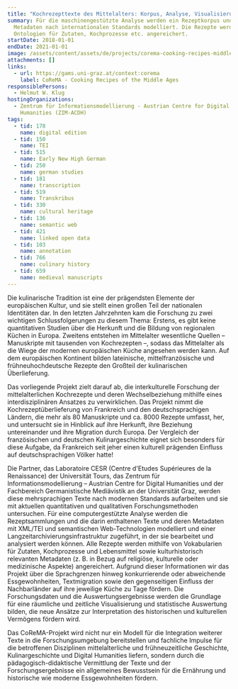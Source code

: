 ```yaml
---
title: "Kochrezepttexte des Mittelalters: Korpus, Analyse, Visualisierung"
summary: Für die maschinengestützte Analyse werden ein Rezeptkorpus und dessen
  Metadaten nach internationalen Standards modelliert. Die Rezepte werden durch
  Ontologien für Zutaten, Kochprozesse etc. angereichert.
startDate: 2018-01-01
endDate: 2021-01-01
image: /assets/content/assets/de/projects/corema-cooking-recipes-middle-ages-corpus-analysis-visualisation/corema_-_cooking_recipes_of_the_middle_ages.jpg
attachments: []
links:
  - url: https://gams.uni-graz.at/context:corema
    label: CoReMA - Cooking Recipes of the Middle Ages
responsiblePersons:
  - Helmut W. Klug
hostingOrganizations:
  - Zentrum für Informationsmodellierung - Austrian Centre for Digital
    Humanities (ZIM-ACDH)
tags:
  - tid: 178
    name: digital edition
  - tid: 150
    name: TEI
  - tid: 515
    name: Early New High German
  - tid: 250
    name: german studies
  - tid: 181
    name: transcription
  - tid: 519
    name: Transkribus
  - tid: 330
    name: cultural heritage
  - tid: 136
    name: semantic web
  - tid: 421
    name: linked open data
  - tid: 103
    name: annotation
  - tid: 766
    name: culinary history
  - tid: 659
    name: medieval manuscripts
---
```

Die kulinarische Tradition ist eine der prägendsten Elemente der europäischen Kultur, und sie stellt einen großen Teil der nationalen Identitäten dar. In den letzten Jahrzehnten kam die Forschung zu zwei wichtigen Schlussfolgerungen zu diesem Thema: Erstens, es gibt keine quantitativen Studien über die Herkunft und die Bildung von regionalen Küchen in Europa. Zweitens entstehen im Mittelalter wesentliche Quellen – Manuskripte mit tausenden von Kochrezepten –, sodass das Mittelalter als die Wiege der modernen europäischen Küche angesehen werden kann. Auf dem europäischen Kontinent bilden lateinische, mittelfranzösische und frühneuhochdeutsche Rezepte den Großteil der kulinarischen Überlieferung.

Das vorliegende Projekt zielt darauf ab, die interkulturelle Forschung der mittelalterlichen Kochrezepte und deren Wechselbeziehung mithilfe eines interdisziplinären Ansatzes zu verwirklichen. Das Projekt nimmt die Kochrezeptüberlieferung von Frankreich und den deutschsprachigen Ländern, die mehr als 80 Manuskripte und ca. 8000 Rezepte umfasst, her, und untersucht sie in Hinblick auf ihre Herkunft, ihre Beziehung untereinander und ihre Migration durch Europa. Der Vergleich der französischen und deutschen Kulinargeschichte eignet sich besonders für diese Aufgabe, da Frankreich seit jeher einen kulturell prägenden Einfluss auf deutschsprachigen Völker hatte!

Die Partner, das Laboratoire CESR (Centre d'Etudes Supérieures de la Renaissance) der Universität Tours, das Zentrum für Informationsmodellierung – Austrian Centre for Digital Humanities und der Fachbereich Germanistische Mediävistik an der Universität Graz, werden diese mehrsprachigen Texte nach modernen Standards aufarbeiten und sie mit aktuellen quantitativen und qualitativen Forschungsmethoden untersuchen. Für eine computergestützte Analyse werden die Rezeptsammlungen und die darin enthaltenen Texte und deren Metadaten mit XML/TEI und semantischen Web-Technologien modelliert und einer Langzeitarchivierungsinfrastruktur zugeführt, in der sie bearbeitet und analysiert werden können. Alle Rezepte werden mithilfe von Vokabularien für Zutaten, Kochprozesse und Lebensmittel sowie kulturhistorisch relevanten Metadaten (z. B. in Bezug auf religiöse, kulturelle oder medizinische Aspekte) angereichert. Aufgrund dieser Informationen wir das Projekt über die Sprachgrenzen hinweg konkurrierende oder abweichende Essgewohnheiten, Textmigration sowie den gegenseitigen Einfluss der Nachbarländer auf ihre jeweilige Küche zu Tage fördern. Die Forschungsdaten und die Auswertungsergebnisse werden die Grundlage für eine räumliche und zeitliche Visualisierung und statistische Auswertung bilden, die neue Ansätze zur Interpretation des historischen und kulturellen Vermögens fördern wird.

Das CoReMA-Projekt wird nicht nur ein Modell für die Integration weiterer Texte in die Forschungsumgebung bereitstellen und fachliche Impulse für die betroffenen Disziplinen mittelalterliche und frühneuzeitliche Geschichte, Kulinargeschichte und Digital Humanities liefern, sondern durch die pädagogisch-didaktische Vermittlung der Texte und der Forschungsergebnisse ein allgemeines Bewusstsein für die Ernährung und historische wie moderne Essgewohnheiten fördern.
